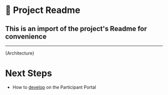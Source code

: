
<Meta title="Docs/📝 Intro" />

# 📝 Project Readme

## This is an import of the project's Readme for convenience

---

<Description>{Architecture}</Description>

# Next Steps

- How to [develop](?path=/story/docs-%F0%9F%9B%A0%EF%B8%8F-development--page) on the Participant Portal
